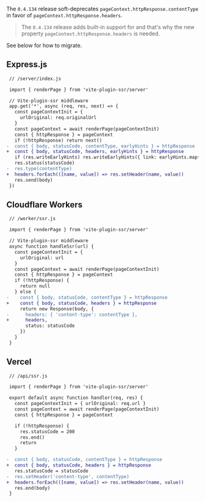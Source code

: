 
The `0.4.134` release soft-deprecates `pageContext.httpResponse.contentType` in favor of `pageContext.httpResponse.headers`.

 > The `0.4.134` release adds built-in support for <Link text="URL redirections" href="/redirect" /> and that's why the new property `pageContext.httpResponse.headers` is needed.

See below for how to migrate.

## Express.js

```diff
 // /server/index.js

 import { renderPage } from 'vite-plugin-ssr/server'

 // Vite-plugin-ssr middleware
 app.get('*', async (req, res, next) => {
   const pageContextInit = {
     urlOriginal: req.originalUrl
   }
   const pageContext = await renderPage(pageContextInit)
   const { httpResponse } = pageContext
   if (!httpResponse) return next()
-  const { body, statusCode, contentType, earlyHints } = httpResponse
+  const { body, statusCode, headers, earlyHints } = httpResponse
   if (res.writeEarlyHints) res.writeEarlyHints({ link: earlyHints.map((e) => e.earlyHintLink) })
   res.status(statusCode)
-  res.type(contentType)
+  headers.forEach(([name, value]) => res.setHeader(name, value))
   res.send(body)
 })
```

## Cloudflare Workers

```diff
 // /worker/ssr.js

 import { renderPage } from 'vite-plugin-ssr/server'

 // Vite-plugin-ssr middleware
 async function handleSsr(url) {
   const pageContextInit = {
     urlOriginal: url
   }
   const pageContext = await renderPage(pageContextInit)
   const { httpResponse } = pageContext
   if (!httpResponse) {
     return null
   } else {
-    const { body, statusCode, contentType } = httpResponse
+    const { body, statusCode, headers } = httpResponse
     return new Response(body, {
-      headers: { 'content-type': contentType },
+      headers,
       status: statusCode
     })
   }
 }
```

## Vercel

```diff
 // /api/ssr.js

 import { renderPage } from 'vite-plugin-ssr/server'

 export default async function handler(req, res) {
   const pageContextInit = { urlOriginal: req.url }
   const pageContext = await renderPage(pageContextInit)
   const { httpResponse } = pageContext

   if (!httpResponse) {
     res.statusCode = 200
     res.end()
     return
   }

-  const { body, statusCode, contentType } = httpResponse
+  const { body, statusCode, headers } = httpResponse
   res.statusCode = statusCode
-  res.setHeader('content-type', contentType)
+  headers.forEach(([name, value]) => res.setHeader(name, value))
   res.end(body)
 }
```
